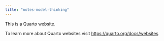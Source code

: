 ```yaml
---
title: "notes-model-thinking"
---
```


This is a Quarto website.

To learn more about Quarto websites visit <https://quarto.org/docs/websites>.
